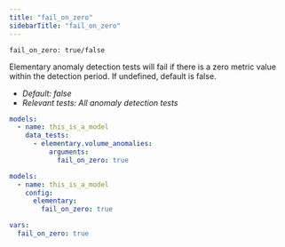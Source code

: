 ```yaml
---
title: "fail_on_zero"
sidebarTitle: "fail_on_zero"
---
```




<AiGenerateTest />

`fail_on_zero: true/false`

Elementary anomaly detection tests will fail if there is a zero metric value within the detection period.
If undefined, default is false.

- _Default: false_
- _Relevant tests: All anomaly detection tests_

<RequestExample>

```yml test
models:
  - name: this_is_a_model
    data_tests:
      - elementary.volume_anomalies:
          arguments:
            fail_on_zero: true
```

```yml model
models:
  - name: this_is_a_model
    config:
      elementary:
        fail_on_zero: true
```

```yml dbt_project.yml
vars:
  fail_on_zero: true
```

</RequestExample>
